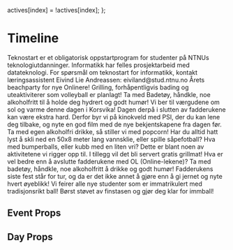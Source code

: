 
<Meta title="Timeline" component={Timeline} />

  actives[index] = !actives[index];
};

# Timeline

<Preview>
  <Story name="Default">
    <Timeline>
      <Day day={'Fredag 23. august'}>
        <Event title="[Bachelor] Technostart" startTime="10:15" endTime="15:00">
          <Paragraph>
            Teknostart er et obligatorisk oppstartprogram for studenter på NTNUs teknologiutdanninger. Informatikk har
            felles prosjektarbeid med datateknologi.
          </Paragraph>
          <Paragraph>
            For spørsmål om teknostart for informatikk, kontakt læringsassistent Eivind Lie Andreassen:
            eiviland@stud.ntnu.no
          </Paragraph>
        </Event>
        <Event title="[Alle] Beachparty" startTime="15:00" endTime="18:00">
          <Paragraph>
            Årets beachparty for nye Onlinere! Grilling, forhåpentligvis bading og uteaktiviterer som volleyball er
            planlagt! Ta med Badetøy, håndkle, noe alkoholfritt til å holde deg hydrert og godt humør! Vi ber til
            værgudene om sol og varme denne dagen i Korsvika!
          </Paragraph>
        </Event>
        <Event title="[Alle] Hangoverkino" startTime="19:00" endTime="21:00">
          <Paragraph>
            Dagen derpå i slutten av fadderukene kan være ekstra hard. Derfor byr vi på kinokveld med PSI, der du kan
            lene deg tilbake, og nyte en god film med de nye bekjentskapene fra dagen før. Ta med egen alkoholfri
            drikke, så stiller vi med popcorn!
          </Paragraph>
        </Event>
      </Day>
      <Day day={'Lørdag 24. august'}>
        <Event title="[Alle] Onlinelekene" startTime="13:00" endTime="15:00">
          <Paragraph>
            Har du alltid hatt lyst å skli ned en 50x8 meter lang vannsklie, eller spille såpefotball? Hva med
            bumperballs, eller kubb med en liten vri? Dette er blant noen av aktivitetene vi rigger opp til. I tillegg
            vil det bli servert gratis grillmat! Hva er vel bedre enn å avslutte fadderukene med OL (Online-lekene)?
          </Paragraph>
          <Paragraph>Ta med badetøy, håndkle, noe alkoholfritt å drikke og godt humør!</Paragraph>
        </Event>
        <Event title="[Alle] Avslutningsfest" startTime="18:00" endTime="23:59">
          <Paragraph>
            Fadderukens siste fest står for tur, og da er det ikke annet å gjøre enn å gi jernet og nyte hvert øyeblikk!
          </Paragraph>
        </Event>
      </Day>
      <Day day={'Lørdag 07. september'}>
        <Event title="[Alle] Immatrikuleringsball" startTime="19:00" endTime="23:59">
          <Paragraph>
            Vi feirer alle nye studenter som er immatrikulert med tradisjonsrikt ball! Børst støvet av finstasen og gjør
            deg klar for immball!
          </Paragraph>
        </Event>
      </Day>
    </Timeline>
  </Story>
</Preview>

## Event Props

<Props of={Event} />

## Day Props

<Props of={Day} />
